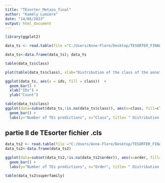 ---
title: "TEsorter_Metazo_final"
author: "Kamély Lumière"
date: "14/06/2023"
output: html_document
---



```{r}


library(ggplot2)

data_ts <- read.table(file ="C:/Users/Anne-Flore/Desktop/TESORTER_FINAL/t1a22.txt", header = TRUE,fill = TRUE); data_ts

data_ts<-data.frame(data_ts); data_ts
```




```{r}
table(data_ts$class)
```



```{r}
plot(table(data_ts$class), xlab="Distribution of the class of the annotation of Tesorter", ylab="Number of sequences")
```
```{r}
ggplot(data_ts, aes(x = ids, fill = class))  +
  geom_bar() +
  xlab("IDs") +
  ylab("Count") 
```
```{r}

table(data_ts$class)
ggplot(data=subset(data_ts,!is.na(data_ts$class)), aes(x=class, fill=class))+
  geom_bar() +
  labs(y="Number of TEs predictions", x="Class", title= " Distribution of class  of TEs predictions in the annotation by TESorter") 
```

## partie II de TEsorter fichier .cls


```{r}
data_ts2 <- read.table(file ="C:/Users/Anne-Flore/Desktop/TESORTER_FINAL/u1a22.txt", header = TRUE,fill = TRUE); data_ts2
data_ts2<-data.frame(data_ts2)
```

```{r}
ggplot(data=subset(data_ts2,!is.na(data_ts2$order)), aes(x=order, fill=superfamily))+
  geom_bar() +
  labs(y="Number of TEs predictions", x="Order", title= " Distribution of order and superfamily of TEs predictions in the annotation by TEsorter")

table(data_ts2$superfamily)
```

